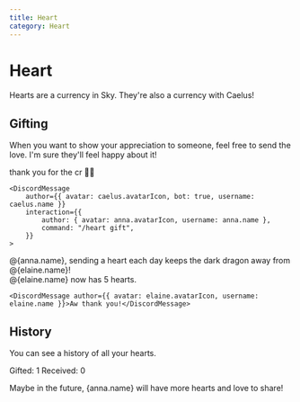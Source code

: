 ```yaml
---
title: Heart
category: Heart
---
```



# Heart

Hearts are a currency in Sky. They're also a currency with Caelus!

## Gifting

When you want to show your appreciation to someone, feel free to send the love. I'm sure they'll feel happy about it!

<DiscordMessages rounded>
	<DiscordMessage author={{ avatar: anna.avatarIcon, username: anna.name }}>thank you for the cr 🥰💜</DiscordMessage>

    <DiscordMessage
    	author={{ avatar: caelus.avatarIcon, bot: true, username: caelus.name }}
    	interaction={{
    		author: { avatar: anna.avatarIcon, username: anna.name },
    		command: "/heart gift",
    	}}
    >

@{anna.name}, sending a heart each day keeps the dark dragon away from @{elaine.name}!  
@{elaine.name} now has 5 hearts.

</DiscordMessage>

    <DiscordMessage author={{ avatar: elaine.avatarIcon, username: elaine.name }}>Aw thank you!</DiscordMessage>

</DiscordMessages>

## History

You can see a history of all your hearts.

<DiscordMessages rounded>
<DiscordMessage
	author={{ avatar: caelus.avatarIcon, bot: true, username: caelus.name }}
	interaction={{ author: { avatar: anna.avatarIcon, username: anna.name }, command: "/heart history" }}
>
	<DiscordMessageEmbed
		title="Heart History"
		fields={[{ name: "Gifted", value: `@${elaine.name}`, inline: true }]}
	>
	Gifted: 1
	Received: 0
	</DiscordMessageEmbed>
</DiscordMessage>

</DiscordMessages>

Maybe in the future, {anna.name} will have more hearts and love to share!
